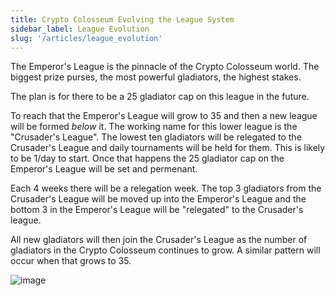```yaml
---
title: Crypto Colosseum Evolving the League System
sidebar_label: League Evolution
slug: '/articles/league_evolution'
---
```


The Emperor's League is the pinnacle of the Crypto Colosseum world.
The biggest prize purses, the most powerful gladiators, the highest stakes.

The plan is for there to be a 25 gladiator cap on this league in the future.

To reach that the Emperor's League will grow to 35 and then a new league will 
be formed _below_ it.  The working name for this lower league is the "Crusader's League".
The lowest ten gladiators will be relegated to the Crusader's League and daily tournaments
will be held for them.  This is likely to be 1/day to start.
Once that happens the 25 gladiator cap on the Emperor's League will be set and permenant.

Each 4 weeks there will be a relegation week.  The top 3 gladiators from the Crusader's 
League will be moved up into the Emperor's League and the bottom 3 in the Emperor's League
will be "relegated" to the Crusader's league.  

All new gladiators will then join the Crusader's League as the number of gladiators
in the Crypto Colosseum continues to grow.  A similar pattern will occur when that grows 
to 35.

![image](leaguelayout.png)
